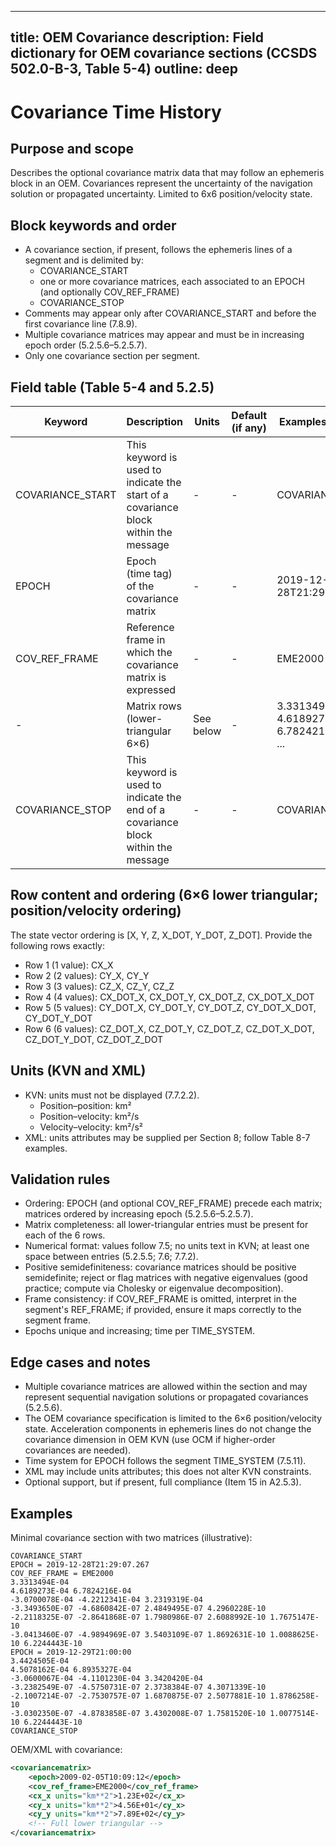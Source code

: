 
---
title: OEM Covariance
description: Field dictionary for OEM covariance sections (CCSDS 502.0-B-3, Table 5-4)
outline: deep
---

# Covariance Time History

## Purpose and scope

Describes the optional covariance matrix data that may follow an ephemeris block in an OEM. Covariances represent the uncertainty of the navigation solution or propagated uncertainty. Limited to 6x6 position/velocity state.

## Block keywords and order

- A covariance section, if present, follows the ephemeris lines of a segment and is delimited by:
  - COVARIANCE_START
  - one or more covariance matrices, each associated to an EPOCH (and optionally COV_REF_FRAME)
  - COVARIANCE_STOP
- Comments may appear only after COVARIANCE_START and before the first covariance line (7.8.9).
- Multiple covariance matrices may appear and must be in increasing epoch order (5.2.5.6–5.2.5.7).
- Only one covariance section per segment.

## Field table (Table 5-4 and 5.2.5)

| Keyword | Description | Units | Default (if any) | Examples of Values | M/O/C |
|---------|-------------|-------|------------------|--------------------|---------|
| COVARIANCE_START | This keyword is used to indicate the start of a covariance block within the message | - | - | COVARIANCE_START | M (if section present) |
| EPOCH | Epoch (time tag) of the covariance matrix | - | - | 2019-12-28T21:29:07.267 | C |
| COV_REF_FRAME | Reference frame in which the covariance matrix is expressed | - | - | EME2000 | C |
| - | Matrix rows (lower-triangular 6×6) | See below | - | 3.3313494E-04 <br /> 4.6189273E-04 6.7824216E-04 <br /> ... | M (per matrix) |
| COVARIANCE_STOP | This keyword is used to indicate the end of a covariance block within the message | - | - | COVARIANCE_STOP | M (if section present) |

## Row content and ordering (6×6 lower triangular; position/velocity ordering)

The state vector ordering is [X, Y, Z, X_DOT, Y_DOT, Z_DOT]. Provide the following rows exactly:

- Row 1 (1 value): CX_X
- Row 2 (2 values): CY_X, CY_Y
- Row 3 (3 values): CZ_X, CZ_Y, CZ_Z
- Row 4 (4 values): CX_DOT_X, CX_DOT_Y, CX_DOT_Z, CX_DOT_X_DOT
- Row 5 (5 values): CY_DOT_X, CY_DOT_Y, CY_DOT_Z, CY_DOT_X_DOT, CY_DOT_Y_DOT
- Row 6 (6 values): CZ_DOT_X, CZ_DOT_Y, CZ_DOT_Z, CZ_DOT_X_DOT, CZ_DOT_Y_DOT, CZ_DOT_Z_DOT

## Units (KVN and XML)

- KVN: units must not be displayed (7.7.2.2).
  - Position–position: km²
  - Position–velocity: km²/s
  - Velocity–velocity: km²/s²
- XML: units attributes may be supplied per Section 8; follow Table 8-7 examples.

## Validation rules

- Ordering: EPOCH (and optional COV_REF_FRAME) precede each matrix; matrices ordered by increasing epoch (5.2.5.6–5.2.5.7).
- Matrix completeness: all lower-triangular entries must be present for each of the 6 rows.
- Numerical format: values follow 7.5; no units text in KVN; at least one space between entries (5.2.5.5; 7.6; 7.7.2).
- Positive semidefiniteness: covariance matrices should be positive semidefinite; reject or flag matrices with negative eigenvalues (good practice; compute via Cholesky or eigenvalue decomposition).
- Frame consistency: if COV_REF_FRAME is omitted, interpret in the segment's REF_FRAME; if provided, ensure it maps correctly to the segment frame.
- Epochs unique and increasing; time per TIME_SYSTEM.

## Edge cases and notes

- Multiple covariance matrices are allowed within the section and may represent sequential navigation solutions or propagated covariances (5.2.5.6).
- The OEM covariance specification is limited to the 6×6 position/velocity state. Acceleration components in ephemeris lines do not change the covariance dimension in OEM KVN (use OCM if higher-order covariances are needed).
- Time system for EPOCH follows the segment TIME_SYSTEM (7.5.11).
- XML may include units attributes; this does not alter KVN constraints.
- Optional support, but if present, full compliance (Item 15 in A2.5.3).

## Examples

Minimal covariance section with two matrices (illustrative):

```
COVARIANCE_START
EPOCH = 2019-12-28T21:29:07.267
COV_REF_FRAME = EME2000
3.3313494E-04
4.6189273E-04 6.7824216E-04
-3.0700078E-04 -4.2212341E-04 3.2319319E-04
-3.3493650E-07 -4.6860842E-07 2.4849495E-07 4.2960228E-10
-2.2118325E-07 -2.8641868E-07 1.7980986E-07 2.6088992E-10 1.7675147E-10
-3.0413460E-07 -4.9894969E-07 3.5403109E-07 1.8692631E-10 1.0088625E-10 6.2244443E-10
EPOCH = 2019-12-29T21:00:00
3.4424505E-04
4.5078162E-04 6.8935327E-04
-3.0600067E-04 -4.1101230E-04 3.3420420E-04
-3.2382549E-07 -4.5750731E-07 2.3738384E-07 4.3071339E-10
-2.1007214E-07 -2.7530757E-07 1.6870875E-07 2.5077881E-10 1.8786258E-10
-3.0302350E-07 -4.8783858E-07 3.4302008E-07 1.7581520E-10 1.0077514E-10 6.2244443E-10
COVARIANCE_STOP
```

OEM/XML with covariance:

```xml
<covariancematrix>
    <epoch>2009-02-05T10:09:12</epoch>
    <cov_ref_frame>EME2000</cov_ref_frame>
    <cx_x units="km**2">1.23E+02</cx_x>
    <cy_x units="km**2">4.56E+01</cy_x>
    <cy_y units="km**2">7.89E+02</cy_y>
    <!-- Full lower triangular -->
</covariancematrix>
```